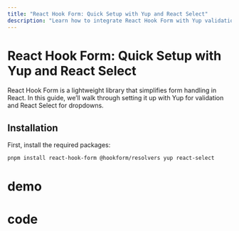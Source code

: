 ```yaml
---
title: "React Hook Form: Quick Setup with Yup and React Select"
description: "Learn how to integrate React Hook Form with Yup validation in a practical product entry form example."
---
```


# React Hook Form: Quick Setup with Yup and React Select

React Hook Form is a lightweight library that simplifies form handling in React. In this guide, we’ll walk through setting it up with Yup for validation and React Select for dropdowns.

## Installation

First, install the required packages:

```bash
pnpm install react-hook-form @hookform/resolvers yup react-select
```

# demo

<DemoPreview name="form-product" />

# code 

<CodeGroup>
    <CodeBlock
      language="typescript" 
      title="ProductEntrySchema.ts"
      maxHeight={200}
      content_file_path="/code/form/product-entry-yup-schema.txt"
      showLineNumbers
    />
    <CodeBlock
      language="typescript" 
      title="ProductEntryForm.tsx"
      maxHeight={200}
      content_file_path="/code/form/product-entry-form.txt"
      showLineNumbers
    />
    <CodeBlock
      language="typescript" 
      title="HowImplement.tsx"
      maxHeight={200}
      content_file_path="/code/form/product-entry-form-how.txt"
      showLineNumbers
    />
</CodeGroup>
